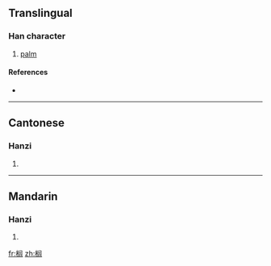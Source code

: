 {{also|櫚}}
==Translingual==

===Han character===
{{Han char|rn=75|rad=木|as=09|sn=13|four=|canj=木中尸口 (DLSR)}}

# [[palm]]

====References====
* {{Han ref|kx=0542.191|hdz=21255.010|uh=6988|ud=27016}}

----

==Cantonese==

===Hanzi===
{{yue-hanzi|jyut=|y=leui4|tra=櫚}}

# {{defn|Cantonese}}

----

==Mandarin==

===Hanzi===
{{cmn-hanzi|tra=櫚|pin=[[lǘ]] ([[lü2]])|wg=lü<sup>2</sup>}}

# {{defn|Mandarin}}

[[fr:榈]]
[[zh:榈]]
